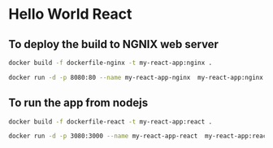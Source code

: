 # Hello World React

## To deploy the build to NGNIX web server

```sh
docker build -f dockerfile-nginx -t my-react-app:nginx .
```

```sh
docker run -d -p 8080:80 --name my-react-app-nginx  my-react-app:nginx
```

## To run the app from nodejs

```sh
docker build -f dockerfile-react -t my-react-app:react .
```

```sh
docker run -d -p 3080:3000 --name my-react-app-react  my-react-app:react
```
